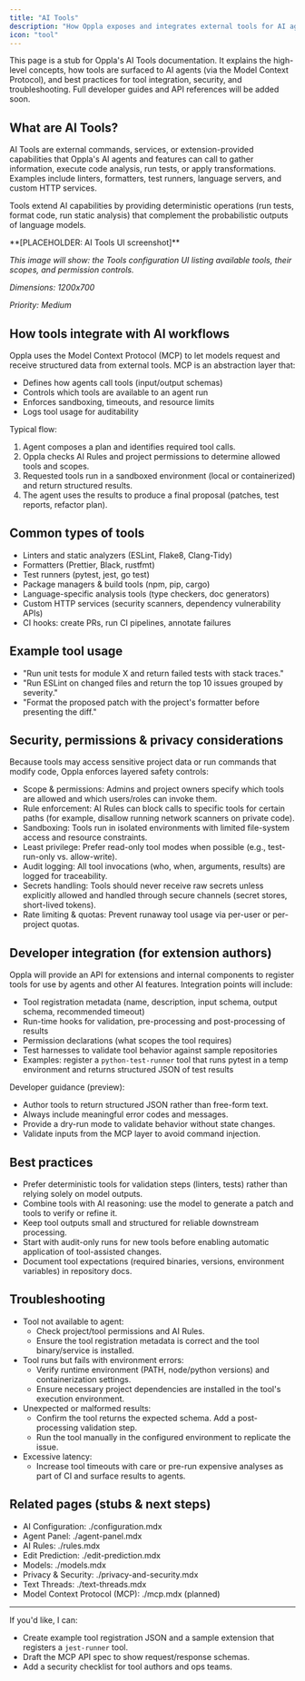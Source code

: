 ```yaml
---
title: "AI Tools"
description: "How Oppla exposes and integrates external tools for AI agents and workflows"
icon: "tool"
---
```


This page is a stub for Oppla's AI Tools documentation. It explains the high-level concepts, how tools are surfaced to AI agents (via the Model Context Protocol), and best practices for tool integration, security, and troubleshooting. Full developer guides and API references will be added soon.

## What are AI Tools?

AI Tools are external commands, services, or extension-provided capabilities that Oppla's AI agents and features can call to gather information, execute code analysis, run tests, or apply transformations. Examples include linters, formatters, test runners, language servers, and custom HTTP services.

Tools extend AI capabilities by providing deterministic operations (run tests, format code, run static analysis) that complement the probabilistic outputs of language models.

<Note>
  **[PLACEHOLDER: AI Tools UI screenshot]**

  *This image will show: the Tools configuration UI listing available tools, their scopes, and permission controls.*

  *Dimensions: 1200x700*

  *Priority: Medium*
</Note>

## How tools integrate with AI workflows

Oppla uses the Model Context Protocol (MCP) to let models request and receive structured data from external tools. MCP is an abstraction layer that:

- Defines how agents call tools (input/output schemas)
- Controls which tools are available to an agent run
- Enforces sandboxing, timeouts, and resource limits
- Logs tool usage for auditability

Typical flow:
1. Agent composes a plan and identifies required tool calls.
2. Oppla checks AI Rules and project permissions to determine allowed tools and scopes.
3. Requested tools run in a sandboxed environment (local or containerized) and return structured results.
4. The agent uses the results to produce a final proposal (patches, test reports, refactor plan).

## Common types of tools

- Linters and static analyzers (ESLint, Flake8, Clang-Tidy)
- Formatters (Prettier, Black, rustfmt)
- Test runners (pytest, jest, go test)
- Package managers & build tools (npm, pip, cargo)
- Language-specific analysis tools (type checkers, doc generators)
- Custom HTTP services (security scanners, dependency vulnerability APIs)
- CI hooks: create PRs, run CI pipelines, annotate failures

## Example tool usage

- "Run unit tests for module X and return failed tests with stack traces."
- "Run ESLint on changed files and return the top 10 issues grouped by severity."
- "Format the proposed patch with the project's formatter before presenting the diff."

## Security, permissions & privacy considerations

Because tools may access sensitive project data or run commands that modify code, Oppla enforces layered safety controls:

- Scope & permissions: Admins and project owners specify which tools are allowed and which users/roles can invoke them.
- Rule enforcement: AI Rules can block calls to specific tools for certain paths (for example, disallow running network scanners on private code).
- Sandboxing: Tools run in isolated environments with limited file-system access and resource constraints.
- Least privilege: Prefer read-only tool modes when possible (e.g., test-run-only vs. allow-write).
- Audit logging: All tool invocations (who, when, arguments, results) are logged for traceability.
- Secrets handling: Tools should never receive raw secrets unless explicitly allowed and handled through secure channels (secret stores, short-lived tokens).
- Rate limiting & quotas: Prevent runaway tool usage via per-user or per-project quotas.

## Developer integration (for extension authors)

Oppla will provide an API for extensions and internal components to register tools for use by agents and other AI features. Integration points will include:

- Tool registration metadata (name, description, input schema, output schema, recommended timeout)
- Run-time hooks for validation, pre-processing and post-processing of results
- Permission declarations (what scopes the tool requires)
- Test harnesses to validate tool behavior against sample repositories
- Examples: register a `python-test-runner` tool that runs pytest in a temp environment and returns structured JSON of test results

Developer guidance (preview):
- Author tools to return structured JSON rather than free-form text.
- Always include meaningful error codes and messages.
- Provide a dry-run mode to validate behavior without state changes.
- Validate inputs from the MCP layer to avoid command injection.

## Best practices

- Prefer deterministic tools for validation steps (linters, tests) rather than relying solely on model outputs.
- Combine tools with AI reasoning: use the model to generate a patch and tools to verify or refine it.
- Keep tool outputs small and structured for reliable downstream processing.
- Start with audit-only runs for new tools before enabling automatic application of tool-assisted changes.
- Document tool expectations (required binaries, versions, environment variables) in repository docs.

## Troubleshooting

- Tool not available to agent:
  - Check project/tool permissions and AI Rules.
  - Ensure the tool registration metadata is correct and the tool binary/service is installed.
- Tool runs but fails with environment errors:
  - Verify runtime environment (PATH, node/python versions) and containerization settings.
  - Ensure necessary project dependencies are installed in the tool's execution environment.
- Unexpected or malformed results:
  - Confirm the tool returns the expected schema. Add a post-processing validation step.
  - Run the tool manually in the configured environment to replicate the issue.
- Excessive latency:
  - Increase tool timeouts with care or pre-run expensive analyses as part of CI and surface results to agents.

## Related pages (stubs & next steps)

- AI Configuration: ./configuration.mdx
- Agent Panel: ./agent-panel.mdx
- AI Rules: ./rules.mdx
- Edit Prediction: ./edit-prediction.mdx
- Models: ./models.mdx
- Privacy & Security: ./privacy-and-security.mdx
- Text Threads: ./text-threads.mdx
- Model Context Protocol (MCP): ./mcp.mdx (planned)

---

If you'd like, I can:
- Create example tool registration JSON and a sample extension that registers a `jest-runner` tool.
- Draft the MCP API spec to show request/response schemas.
- Add a security checklist for tool authors and ops teams.